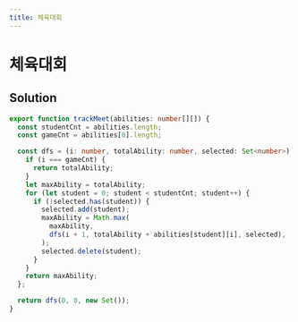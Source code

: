 ```yaml
---
title: 체육대회
---
```


# 체육대회

## Solution

```typescript filename="solution.ts" copy
export function trackMeet(abilities: number[][]) {
  const studentCnt = abilities.length;
  const gameCnt = abilities[0].length;

  const dfs = (i: number, totalAbility: number, selected: Set<number>) => {
    if (i === gameCnt) {
      return totalAbility;
    }
    let maxAbility = totalAbility;
    for (let student = 0; student < studentCnt; student++) {
      if (!selected.has(student)) {
        selected.add(student);
        maxAbility = Math.max(
          maxAbility,
          dfs(i + 1, totalAbility + abilities[student][i], selected),
        );
        selected.delete(student);
      }
    }
    return maxAbility;
  };

  return dfs(0, 0, new Set());
}
```

<ProblemLink
  codingSite="programmers"
  href="https://school.programmers.co.kr/learn/courses/30/lessons/121684"
  title="체육대회"
/>
